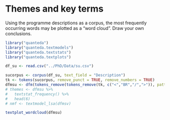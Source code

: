 # Themes and key terms

Using the programme descriptions as a corpus, the most frequently occurring words may be plotted as a "word cloud". Draw your own conclusions.

```r
library("quanteda")
library("quanteda.textmodels")
library("quanteda.textstats")
library("quanteda.textplots")

df_su <- read.csv("../PhD/Data/su.csv")

sucorpus <- corpus(df_su, text_field = "Description")
tk <- tokens(sucorpus, remove_punct = TRUE, remove_numbers = TRUE)
dfmsu <- dfm(tokens_remove(tokens_remove(tk, c("<","BR","/",">")), pattern = stopwords("en")))
# themes <- dfmsu %>%
#   textstat_frequency() %>%
#   head(6)
# nmf <- textmodel_lsa(dfmsv)
```
```r
textplot_wordcloud(dfmsu)
```

